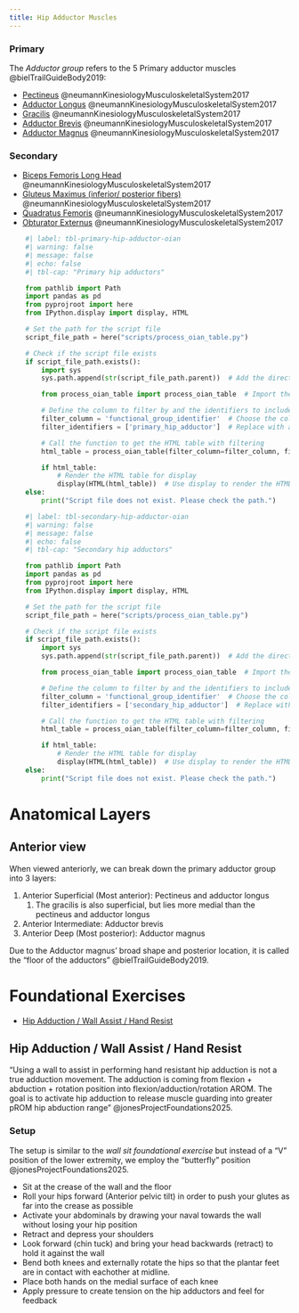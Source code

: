 ```yaml
---
title: Hip Adductor Muscles
---
```




:::{layout-ncol="2"}

### Primary

The *Adductor group* refers to the 5 Primary adductor muscles @bielTrailGuideBody2019:

- [Pectineus]({{< var ref-pectineus.path >}}) @neumannKinesiologyMusculoskeletalSystem2017
- [Adductor Longus]({{< var ref-adductor-longus.path >}}) @neumannKinesiologyMusculoskeletalSystem2017
- [Gracilis]({{< var ref-gracilis.path >}}) @neumannKinesiologyMusculoskeletalSystem2017
- [Adductor Brevis]({{< var ref-adductor-brevis.path >}}) @neumannKinesiologyMusculoskeletalSystem2017
- [Adductor Magnus]({{< var ref-adductor-magnus.path >}}) @neumannKinesiologyMusculoskeletalSystem2017

### Secondary

- [Biceps Femoris Long Head]({{< var ref-biceps-femoris-long-head.path >}}) @neumannKinesiologyMusculoskeletalSystem2017
- [Gluteus Maximus (inferior/ posterior fibers)]({{< var ref-gluteus-maximus.path >}})  @neumannKinesiologyMusculoskeletalSystem2017
- [Quadratus Femoris]({{< var ref-quadratus-femoris.path >}}) @neumannKinesiologyMusculoskeletalSystem2017
- [Obturator Externus]({{< var ref-obturator-externus.path >}}) @neumannKinesiologyMusculoskeletalSystem2017

:::

```python
    #| label: tbl-primary-hip-adductor-oian
    #| warning: false
    #| message: false
    #| echo: false
    #| tbl-cap: "Primary hip adductors"

    from pathlib import Path
    import pandas as pd
    from pyprojroot import here
    from IPython.display import display, HTML

    # Set the path for the script file
    script_file_path = here("scripts/process_oian_table.py")

    # Check if the script file exists
    if script_file_path.exists():
        import sys
        sys.path.append(str(script_file_path.parent))  # Add the directory of the script to the system path

        from process_oian_table import process_oian_table  # Import the specific function

        # Define the column to filter by and the identifiers to include
        filter_column = 'functional_group_identifier'  # Choose the column you want to filter by
        filter_identifiers = ['primary_hip_adductor']  # Replace with actual identifiers you want to include

        # Call the function to get the HTML table with filtering
        html_table = process_oian_table(filter_column=filter_column, filter_identifiers=filter_identifiers)

        if html_table:
            # Render the HTML table for display
            display(HTML(html_table))  # Use display to render the HTML properly
    else:
        print("Script file does not exist. Please check the path.")

```

```python
    #| label: tbl-secondary-hip-adductor-oian
    #| warning: false
    #| message: false
    #| echo: false
    #| tbl-cap: "Secondary hip adductors"

    from pathlib import Path
    import pandas as pd
    from pyprojroot import here
    from IPython.display import display, HTML

    # Set the path for the script file
    script_file_path = here("scripts/process_oian_table.py")

    # Check if the script file exists
    if script_file_path.exists():
        import sys
        sys.path.append(str(script_file_path.parent))  # Add the directory of the script to the system path

        from process_oian_table import process_oian_table  # Import the specific function

        # Define the column to filter by and the identifiers to include
        filter_column = 'functional_group_identifier'  # Choose the column you want to filter by
        filter_identifiers = ['secondary_hip_adductor']  # Replace with actual identifiers you want to include

        # Call the function to get the HTML table with filtering
        html_table = process_oian_table(filter_column=filter_column, filter_identifiers=filter_identifiers)

        if html_table:
            # Render the HTML table for display
            display(HTML(html_table))  # Use display to render the HTML properly
    else:
        print("Script file does not exist. Please check the path.")

```

# Anatomical Layers

## Anterior view

When viewed anteriorly, we can break down the primary adductor group into 3 layers:

1. Anterior Superficial (Most anterior): Pectineus and adductor longus
    1. The gracilis is also superficial, but lies more medial than the pectineus and adductor longus
1. Anterior Intermediate: Adductor brevis
1. Anterior Deep (Most posterior): Adductor magnus

::: {.callout-tip}
Due to the Adductor magnus' broad shape and posterior location, it is called the "floor of the adductors" @bielTrailGuideBody2019.
:::

# Foundational Exercises

- [Hip Adduction / Wall Assist / Hand Resist](#hip-adduction--wall-assist--hand-resist)

## Hip Adduction / Wall Assist / Hand Resist

<!-- Read hip_msk for more info or updated info -->

"Using a wall to assist in performing hand resistant hip adduction is not a true adduction movement. The adduction is coming from flexion + abduction + rotation position into flexion/adduction/rotation AROM. The goal is to activate hip adduction to release muscle guarding into greater pROM hip abduction range" @jonesProjectFoundations2025.

### Setup

The setup is similar to the *wall sit foundational exercise* but instead of a "V" position of the lower extremity, we employ the "butterfly" position @jonesProjectFoundations2025.

- Sit at the crease of the wall and the floor
- Roll your hips forward (Anterior pelvic tilt) in order to push your glutes as far into the crease as possible
- Activate your abdominals by drawing your naval towards the wall without losing your hip position
- Retract and depress your shoulders
- Look forward (chin tuck) and bring your head backwards (retract) to hold it against the wall
- Bend both knees and externally rotate the hips so that the plantar feet are in contact with eachother at midline.
- Place both hands on the medial surface of each knee
- Apply pressure to create tension on the hip adductors and feel for feedback